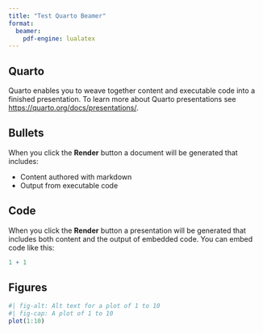 ```yaml
---
title: "Test Quarto Beamer"
format:
  beamer:
    pdf-engine: lualatex
---
```


## Quarto

Quarto enables you to weave together content and executable code into a finished presentation. To learn more about Quarto presentations see <https://quarto.org/docs/presentations/>.

## Bullets

When you click the **Render** button a document will be generated that includes:

-   Content authored with markdown
-   Output from executable code

## Code

When you click the **Render** button a presentation will be generated that includes both content and the output of embedded code. You can embed code like this:

```r
1 + 1
```

## Figures

```r
#| fig-alt: Alt text for a plot of 1 to 10
#| fig-cap: A plot of 1 to 10
plot(1:10)
```
